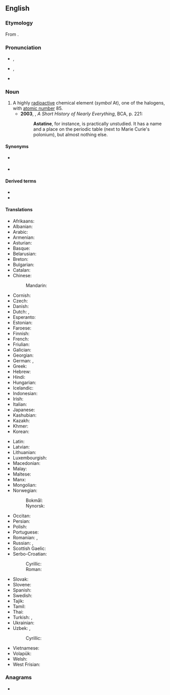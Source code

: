 ==English==
{{wikipedia}}
{{elements|At|polonium|Po|radon|Rn}}

===Etymology===
From {{der|en|grc|ἄστατος||unstable}} {{suffix|en||ine}}.

===Pronunciation===
* {{a|UK}} {{enPR|asʹtətēn}}, {{IPA|en|/ˈastətiːn/}}
* {{a|US}} {{enPR|ăs'tətēn}}, {{IPA|en|/ˈæstəˌtin/}}
* {{audio|en|en-us-astatine.ogg|Audio (US)}}

===Noun===
{{en-noun|~}}

# A highly [[radioactive]] chemical element (''symbol'' At), one of the halogens, with [[atomic number]] 85.
#* '''2003''', {{w|Bill Bryson}}, ''A Short History of Nearly Everything'', BCA, p. 221:
#*: '''Astatine''', for instance, is practically unstudied. It has a name and a place on the periodic table (next to Marie Curie's polonium), but almost nothing else.

====Synonyms====
* {{l|en|alabamine}} {{qualifier|proposed name}}
* {{l|en|anglo-helvetium}} {{qualifier|formerly}}

====Derived terms====
* {{l|en|astatane}}
* {{l|en|eka-astatine}}

====Translations====
{{trans-top|the chemical element}}
* Afrikaans: {{t+|af|astaat}}
* Albanian: {{t|sq|astat}}
* Arabic: {{t|ar|أَسْتَاتِين|m}}
* Armenian: {{t|hy|աստատ}}
* Asturian: {{t|ast|astatu|m}}
* Basque: {{t|eu|astatoa}}
* Belarusian: {{t|be|аста́т|m}}
* Breton: {{t|br|astat}}
* Bulgarian: {{t|bg|астати́н|m}}
* Catalan: {{t+|ca|àstat}}
* Chinese:
*: Mandarin: {{t+|cmn|砹|tr=ài|sc=Hani}}
* Cornish: {{t|kw|astatyn}}
* Czech: {{t+|cs|astat|m}}
* Danish: {{t+|da|astat}}
* Dutch: {{t+|nl|astatium|n}}, {{t+|nl|astaat|n}}
* Esperanto: {{t+|eo|astato}}
* Estonian: {{t+|et|astaat}}
* Faroese: {{t|fo|astatan|n}}
* Finnish: {{t+|fi|astatiini}}
* French: {{t+|fr|astate|m}}
* Friulian: {{t|fur|astat}}
* Galician: {{t|gl|ástato}}
* Georgian: {{t|ka|ასტატი}}
* German: {{t+|de|Astat|n}}, {{t|de|Astatin|n}}
* Greek: {{t+|el|άστατο|n}}
* Hebrew: {{t+|he|אסטטין|tr=astatín}}
* Hindi: {{t|hi|लावणी|tr=lāvanī|sc=Deva}}
* Hungarian: {{t+|hu|asztácium}}
* Icelandic: {{t+|is|astat}}
* Indonesian: {{t+|id|astatin}}
* Irish: {{t|ga|astaitín}}
* Italian: {{t+|it|astato|m}}
* Japanese: {{t+|ja|アスタチン|tr=asutachin}}
* Kashubian: {{t|csb|astat}}
* Kazakh: {{t|kk|астатин}}
* Khmer: {{t|km|អាស្តាត}}
* Korean: {{t+|ko|아스타틴}}
{{trans-mid}}
* Latin: {{t+|la|astatium}}
* Latvian: {{t|lv|astats|m}}
* Lithuanian: {{t+|lt|astatinas|m}}
* Luxembourgish: {{t|lb|Astat}}
* Macedonian: {{t|mk|аста́т|m}}
* Malay: {{t|ms|astatin}}
* Maltese: {{t|mt|astatin}}
* Manx: {{t|gv|astaçheen}}
* Mongolian: {{t|mn|астат}}
* Norwegian:
*: Bokmål: {{t+|nb|astat|n}}
*: Nynorsk: {{t+|nn|astat|n}}
* Occitan: {{t|oc|astat|m}}
* Persian: {{t|fa|استاتین|tr=astâtin}}
* Polish: {{t+|pl|astat|m}}
* Portuguese: {{t+|pt|astato|m}}
* Romanian: {{t+|ro|astatin|n}}, {{t+|ro|astatiniu}}
* Russian: {{t+|ru|аста́т|m}}, {{t+|ru|астати́н|m}}
* Scottish Gaelic: {{t|gd|astaitain}}
* Serbo-Croatian:
*: Cyrillic: {{t|sh|астат|m|sc=Cyrl}}
*: Roman: {{t+|sh|astat|m}}
* Slovak: {{t|sk|astat|m}}
* Slovene: {{t+|sl|astat|m}}
* Spanish: {{t+|es|astato|m}}
* Swedish: {{t+|sv|astat}}
* Tajik: {{t|tg|астат}}
* Tamil: {{t|ta|அஸ்தாதைன்}}
* Thai: {{t|th|แอสทาทีน}}
* Turkish: {{t+|tr|astat}}, {{t|tr|asatatin}}
* Ukrainian: {{t|uk|аста́т|m}}
* Uzbek: {{t|uz|astat}}, {{t|uz|astatin}}
*: Cyrillic: {{t|uz|астат|sc=Cyrl}}
* Vietnamese: {{t|vi|astatin}}
* Volapük: {{t|vo|lastatin}}
* Welsh: {{t+|cy|astatin}}
* West Frisian: {{t|fy|astaat}}
{{trans-bottom}}

===Anagrams===
* {{anagrams|en|a=aaeinstt|Tánaiste|in a state|sanitate}}